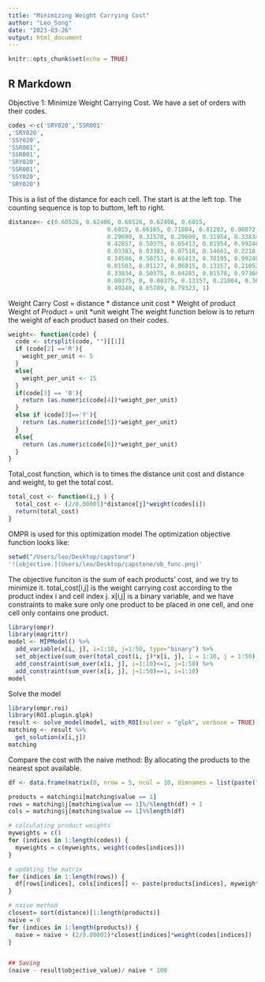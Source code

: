 ```yaml
---
title: "Minimizing Weight Carrying Cost"
author: "Leo_Song"
date: "2023-03-26"
output: html_document
---
```


```r
knitr::opts_chunk$set(echo = TRUE)
```

## R Markdown


Objective 1: Minimize Weight Carrying Cost. 
We have a set of orders with their codes.
```r
codes <-c('SRY020','SSR001'
,'SRY020',
'SSY020',
'SSR001',
'SSR001',
'SRY020',
'SSR001',
'SSY020',
'SRY020')
```

This is a list of the distance for each cell. The start is at the left top. The counting sequence is top to buttom, left to right. 
```r
distance<- c(0.60526, 0.62406, 0.60526, 0.62406, 0.6015,
                            0.6015, 0.66165, 0.71804, 0.81203, 0.98872,
                            0.29699, 0.31578, 0.29699, 0.31954, 0.33834,
                            0.42857, 0.50375, 0.65413, 0.81954, 0.99248,
                            0.03383, 0.03383, 0.07518, 0.14661, 0.2218,
                            0.34586, 0.50751, 0.65413, 0.78195, 0.99248,
                            0.01503, 0.01127, 0.06015, 0.13157, 0.21052,
                            0.33834, 0.50375, 0.64285, 0.81578, 0.97368,
                            0.00375, 0, 0.00375, 0.13157, 0.21804, 0.3609,
                            0.49248, 0.65789, 0.79323, 1)
```

Weight Carry Cost = distance * distance unit cost * Weight of product
Weight of Product = unit *unit weight
The weight function below is to return the weight of each product based on their codes. 
```r
weight<- function(code) {
  code <- strsplit(code, "")[[1]]
  if (code[2] =='R'){
    weight_per_unit <- 5
  }
  else{
    weight_per_unit <- 15
  }
  if(code[3] == 'B'){
    return (as.numeric(code[4])*weight_per_unit)
  }
  else if (code[3]=='Y'){
    return (as.numeric(code[5])*weight_per_unit)
  }
  else{
    return (as.numeric(code[6])*weight_per_unit)
  }
} 
```


Total_cost function, which is to times the distance unit cost and distance and weight, to get the total cost. 
```r
total_cost <- function(i,j ) {
  total_cost <- (2/0.00001)*distance[j]*weight(codes[i])
  return(total_cost)
}
```

OMPR is used for this optimization model
The optimization objective function looks like:
```r
setwd("/Users/leo/Desktop/capstone")
'![objective.](Users/leo/Desktop/capstone/ob_func.png)'
```
The objective funciton is the sum of each products' cost, and we try to minimize it. 
total_cost[i,j] is the weight carrying cost according to the product index i and cell index j. 
x[i,j] is a binary variable, and we have constraints to make sure only one product to be placed in one cell, 
and one cell only contains one product. 
```r
library(ompr)
library(magrittr)
model <- MIPModel() %>%
  add_variable(x[i, j], i=1:10, j=1:50, type="binary") %>%
  set_objective(sum_over(total_cost(i, j)*x[i, j], i = 1:10, j = 1:50), sense = "min") %>%
  add_constraint(sum_over(x[i, j], i=1:10)<=1, j=1:50) %>%
  add_constraint(sum_over(x[i, j], j=1:50)==1, i=1:10) 
model
```

Solve the model
```r
library(ompr.roi)
library(ROI.plugin.glpk)
result <- solve_model(model, with_ROI(solver = "glpk", verbose = TRUE))
matching <- result %>% 
  get_solution(x[i,j])
matching

```


Compare the cost with the naive method: By allocating the products to the nearest spot available. 
```r
df <- data.frame(matrix(0, nrow = 5, ncol = 10, dimnames = list(paste("row", 1:5), 1:10)))

products = matching$i[matching$value == 1]
rows = matching$j[matching$value == 1]%/%length(df) + 1
cols = matching$j[matching$value == 1]%%length(df)

# calculating product weights
myweights = c()
for (indices in 1:length(codes)) {
  myweights = c(myweights, weight(codes[indices]))
}

# updating the matrix
for (indices in 1:length(rows)) {
  df[rows[indices], cols[indices]] <- paste(products[indices], myweights[products][indices])
}

# naive method
closest= sort(distance)[1:length(products)]
naive = 0
for (indices in 1:length(products)) {
  naive = naive + (2/0.00001)*closest[indices]*weight(codes[indices])
}


## Saving
(naive - result$objective_value)/ naive * 100

```